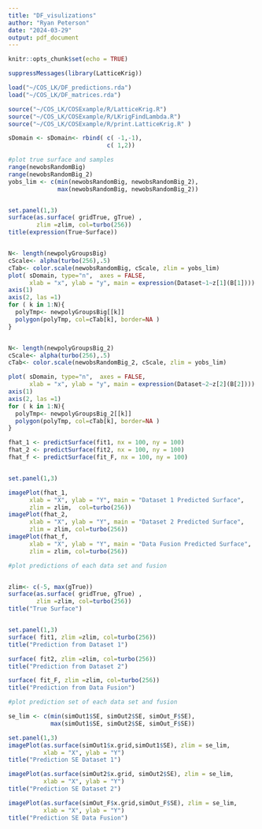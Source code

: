 ---
title: "DF_visulizations"
author: "Ryan Peterson"
date: "2024-03-29"
output: pdf_document
---

```{r setup, include=FALSE}
knitr::opts_chunk$set(echo = TRUE)
```


```{r library}
suppressMessages(library(LatticeKrig))
```


```{r data_import}
load("~/COS_LK/DF_predictions.rda")
load("~/COS_LK/DF_matrices.rda")

source("~/COS_LK/COSExample/R/LatticeKrig.R")
source("~/COS_LK/COSExample/R/LKrigFindLambda.R")
source("~/COS_LK/COSExample/R/print.LatticeKrig.R" )
```


```{r}
sDomain <- sDomain<- rbind( c( -1,-1),
                            c( 1,2))
```


```{r plot_base_data}
#plot true surface and samples
range(newobsRandomBig)
range(newobsRandomBig_2)
yobs_lim <- c(min(newobsRandomBig, newobsRandomBig_2), 
              max(newobsRandomBig, newobsRandomBig_2))


set.panel(1,3)
surface(as.surface( gridTrue, gTrue) , 
        zlim =zlim, col=turbo(256))
title(expression(True~Surface))


N<- length(newpolyGroupsBig)
cScale<- alpha(turbo(256),.5)
cTab<- color.scale(newobsRandomBig, cScale, zlim = yobs_lim)
plot( sDomain, type="n",  axes = FALSE,
      xlab = "x", ylab = "y", main = expression(Dataset~1~z[1](B[1])))
axis(1)
axis(2, las =1)
for ( k in 1:N){
  polyTmp<- newpolyGroupsBig[[k]]
  polygon(polyTmp, col=cTab[k], border=NA )
}


N<- length(newpolyGroupsBig_2)
cScale<- alpha(turbo(256),.5)
cTab<- color.scale(newobsRandomBig_2, cScale, zlim = yobs_lim)

plot( sDomain, type="n",  axes = FALSE,
      xlab = "x", ylab = "y", main = expression(Dataset~2~z[2](B[2])))
axis(1)
axis(2, las =1)
for ( k in 1:N){
  polyTmp<- newpolyGroupsBig_2[[k]]
  polygon(polyTmp, col=cTab[k], border=NA )
}
```

```{r}
fhat_1 <- predictSurface(fit1, nx = 100, ny = 100)
fhat_2 <- predictSurface(fit2, nx = 100, ny = 100)
fhat_f <- predictSurface(fit_F, nx = 100, ny = 100)


set.panel(1,3)

imagePlot(fhat_1,
      xlab = "X", ylab = "Y", main = "Dataset 1 Predicted Surface", 
      zlim = zlim,  col=turbo(256))
imagePlot(fhat_2,
      xlab = "X", ylab = "Y", main = "Dataset 2 Predicted Surface", 
      zlim = zlim, col=turbo(256))
imagePlot(fhat_f,
      xlab = "X", ylab = "Y", main = "Data Fusion Predicted Surface", 
      zlim = zlim, col=turbo(256))
```


```{r predicted_field}
#plot predictions of each data set and fusion


zlim<- c(-5, max(gTrue))
surface(as.surface( gridTrue, gTrue) , 
        zlim =zlim, col=turbo(256))
title("True Surface")


set.panel(1,3)
surface( fit1, zlim =zlim, col=turbo(256))
title("Prediction from Dataset 1")

surface( fit2, zlim =zlim, col=turbo(256))
title("Prediction from Dataset 2")

surface( fit_F, zlim =zlim, col=turbo(256))
title("Prediction from Data Fusion")
```

```{r prediction_se}
#plot prediction set of each data set and fusion

se_lim <- c(min(simOut1$SE, simOut2$SE, simOut_F$SE),
            max(simOut1$SE, simOut2$SE, simOut_F$SE))

set.panel(1,3)
imagePlot(as.surface(simOut1$x.grid,simOut1$SE), zlim = se_lim,
          xlab = "X", ylab = "Y")
title("Prediction SE Dataset 1")

imagePlot(as.surface(simOut2$x.grid, simOut2$SE), zlim = se_lim,
          xlab = "X", ylab = "Y")
title("Prediction SE Dataset 2")

imagePlot(as.surface(simOut_F$x.grid,simOut_F$SE), zlim = se_lim,
          xlab = "X", ylab = "Y")
title("Prediction SE Data Fusion")
```

